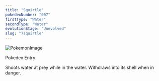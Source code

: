 ```yaml
---
title: "Squirtle"
pokedexNumber: "007"
firstType: "Water"
secondType: "Water"
evolutionStage: "Unevolved"
slug: "7squirtle"
---
```


![PokemonImage](https://archives.bulbagarden.net/media/upload/thumb/5/54/0007Squirtle.png/140px-0007Squirtle.png)

Pokedex Entry:

Shoots water at prey while in the water. Withdraws into its shell when in danger.
